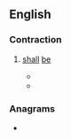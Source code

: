 ==English==

===Contraction===
{{head|en|contraction}}

# {{lb|en|obsolete}} [[shall]] [[be]]
#* {{RQ:Shakespeare Love's Labour's Lost Q1|act=IV|scene=iii|page=45|lines=381–382|passage=Away, away, no time '''ſhalbe''' omitted, / That will [[betime|be time]] and may by vs befitted.}}
#* {{RQ:Authorized Version|Job|24|20|page=633|column=2|passage=The wombe ſhall forget him, the worme ſhall feed ſweetly on him, hee ſhall be no more remembred, and wickednes '''ſhalbe''' broken as a tree.}}

===Anagrams===
* {{anagrams|en|a=abehls|Hables|belash}}